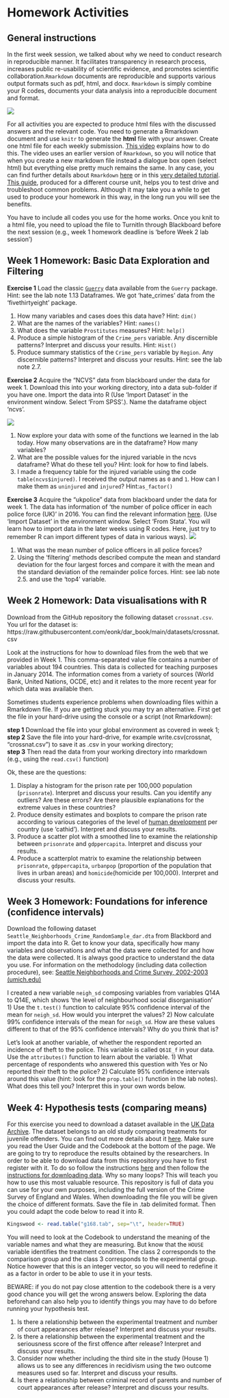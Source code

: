 # Homework Activities

## General instructions

In the first week session, we talked about why we need to conduct research in reproducible manner. It facilitates transparency in research process, increases public re-usability of scientific evidence, and promotes scientific collaboration.`Rmarkdown` documents are reproducible and supports various output formats such as pdf, html, and docx. `Rmarkdown` is simply combine your R codes, documents your data analysis into a reproducible document and format.

![](imgs/rmarkdown.png)

For all activities you are expected to produce html files with the discussed answers and the relevant code. You need to generate a Rmarkdown document and use `knitr` to generate the **html** file with your answer. Create one html file for each weekly submission. [This video](https://www.youtube.com/watch?v=-apyD5f9nwg) explains how to do this. The video uses an earlier version of `Rmarkdown`, so you will notice that when you create a new markdown file instead a dialogue box open (select html) but everything else pretty much remains the same. In any case, you can find further details about `Rmarkdown` [here](http://rmarkdown.rstudio.com/) or in this [very detailed tutorial](http://galahad.well.ox.ac.uk/repro/?utm_content=bufferc4efb&utm_medium=social&utm_source=twitter.com&utm_campaign=buffer). [This guide](http://stat545-ubc.github.io/block007_first-use-rmarkdown.html#troubleshooting), produced for a different course unit, helps you to test drive and troubleshoot common problems. Although it may take you a while to get used to produce your homework in this way, in the long run you will see the benefits.

You have to include all codes you use for the home works. Once you knit to a html file, you need to upload the file to TurnitIn through Blackboard before the next session (e.g., week 1 homework deadline is 'before Week 2 lab session')

## Week 1 Homework: Basic Data Exploration and Filtering

**Exercise 1**
Load the classic [`Guerry`](https://en.wikipedia.org/wiki/Andr%C3%A9-Michel_Guerry) data available from the `Guerry` package. Hint: see the lab note 1.13 Dataframes. We got 'hate_crimes' data from the 'fivethirtyeight' package.

1) How many variables and cases does this data have? Hint: `dim()`
2) What are the names of the variables? Hint: `names()`
3) What does the variable `Prostitutes` measures? Hint: `help()`
4) Produce a simple histogram of the `Crime_pers` variable. Any discernible patterns? Interpret and discuss your results. Hint: `Hist()`
5) Produce summary statistics of the `Crime_pers` variable by `Region`. Any discernible patterns? Interpret and discuss your results. Hint: see the lab note 2.7. 

**Exercise 2**
Acquire the “NCVS” data from blackboard under the data for week 1. Download this into your working directory, into a data sub-folder if you have one. Import the data into R (Use 'Import Dataset' in the environment window. Select 'From SPSS'.). Name the dataframe object ‘ncvs’.

![](imgs/hwimport.png)

1) Now explore your data with some of the functions we learned in the lab today. How many observations are in the dataframe? How many variables?
2) What are the possible values for the injured variable in the ncvs dataframe? What do these tell you? Hint: look for how to find labels. 
3) I made a frequency table for the injured variable using the code `table(ncvs$injured)`. I received the output names as `0` and `1`. How can I make them as `uninjured` and `injured`? Hint:`as_factor()`

**Exercise 3**
Acquire the “ukpolice” data from blackboard under the data for week 1. The data has information of 'the number of police officer in each police force (UK)' in 2016. You can find the relevant information [here](https://en.wikipedia.org/wiki/List_of_police_forces_of_the_United_Kingdom). (Use 'Import Dataset' in the environment window. Select 'From Stata'. You will learn how to import data in the later weeks using R codes. Here, just try to remember R can import different types of data in various ways).
![](imgs/hwimport2.png)

1) What was the mean number of police officers in all police forces? 
2) Using the 'filtering' methods described compute the mean and standard deviation for the four largest forces and compare it with the mean and the standard deviation of the remainder police forces. Hint: see lab note 2.5. and use the 'top4' variable.


## Week 2 Homework: Data visualisations with R

Download from the GitHub repository the following dataset `crossnat.csv`. You url for the dataset is: https://raw.githubusercontent.com/eonk/dar_book/main/datasets/crossnat.csv

Look at the instructions for how to download files from the web that we provided in Week 1. This comma-separated value file contains a number of variables about 194 countries. This data is collected for teaching purposes in January 2014. The information comes from a variety of sources (World Bank, United Nations, OCDE, etc) and it relates to the more recent year for which data was available then.

Sometimes students experience problems when downloading files within a Rmarkdown file. If you are getting stuck you may try an alternative. First get the file in your hard-drive using the console or a script (not Rmarkdown):

**step 1** Download the file into your global environment as covered in week 1;  
**step 2** Save the file into your hard-drive, for example write.csv(crossnat, "crossnat.csv") to save it as .csv in your working directory;    
**step 3** Then read the data from your working directory into rmarkdown (e.g., using the `read.csv()` function)     

Ok, these are the questions:

1) Display a histogram for the prison rate per 100,000 population (`prisonrate`). Interpret and discuss your results. Can you identify any outliers? Are these errors? Are there plausible explanations for the extreme values in these countries?    
2) Produce density estimates and boxplots to compare the prison rate according to various categories of the level of [human development](http://hdr.undp.org/en/content/human-development-index-hdi) per country (use 'cathid'). Interpret and discuss your results.      
3) Produce a scatter plot with a smoothed line to examine the relationship between `prisonrate` and `gdppercapita`. Interpret and discuss your results.    
4) Produce a scatterplot matrix to examine the relationship between `prisonrate`, `gdppercapita`, `urbanpop` (proportion of the population that lives in urban areas) and `homicide`(homicide per 100,000). Interpret and discuss your results.     

## Week 3 Homework: Foundations for inference (confidence intervals)

Download the following dataset `Seattle_Neighborhoods_Crime_RandomSample_dar.dta` from Blackbord and import the data into R. Get to know your data, specifically how many variables and observations and what the data were collected for and how the data were collected. It is always good practice to understand the data you use. For information on the methodology (including data collection procedure), see: [Seattle Neighborhoods and Crime Survey, 2002-2003 (umich.edu)](https://www.icpsr.umich.edu/web/ICPSR/studies/28701/summary)

I created a new variable `neigh_sd` composing variables from variables Q14A to Q14E, which shows 'the level of neighbourhood social disorganisation'  
1) Use the `t.test()` function to calculate 95% confidence interval of the mean for `neigh_sd`. How would you interpret the values? 
2) Now calculate 99% confidence intervals of the mean for `neigh_sd`. How are these values different to that of the 95% confidence intervals? Why do you think that is?  

Let’s look at another variable, of whether the respondent reported an incidence of theft to the police. This variable is called `Q61E_f` in your data. Use the `attributes()` function to learn about the variable. 
1) What percentage of respondents who answered this question with Yes or No reported their theft to the police?
2) Calculate 95% confidence intervals around this value (hint: look for the `prop.table()` function in the lab notes). What does this tell you? Interpret this in your own words below.

## Week 4: Hypothesis tests (comparing means)

For this exercise you need to download a dataset available in the [UK Data Archive](http://www.data-archive.ac.uk/). The dataset belongs to an old study comparing treatments for juvenile offenders. You can find out more details about it [here](http://discover.ukdataservice.ac.uk/catalogue/?sn=3168&type=Data%20catalogue). Make sure you read the User Guide and the Codebook at the bottom of the page. We are going to try to reproduce the results obtained by the researchers. In order to be able to download data from this repository you have to first register with it. To do so follow the instructions [here](http://ukdataservice.ac.uk/get-data/how-to-access/registration.aspx) and then follow the [instructions for downloading data](http://ukdataservice.ac.uk/get-data/how-to-access/downloadorder.aspx). Why so many loops? This will teach you how to use this most valuable resource. This repository is full of data you can use for your own purposes, including the full version of the Crime Survey of England and Wales. When downloading the file you will be given the choice of different formats. Save the file in .tab delimited format. Then you could adapt the code below to read it into R.

```r
Kingswood <- read.table("g168.tab", sep="\t", header=TRUE)
```

You will need to look at the Codebook to understand the meaning of the variable names and what they are measuring. But know that the `HOUSE` variable identifies the treatment condition. The class 2 corresponds to the comparison group and the class 3 corresponds to the experimental group. Notice however that this is an integer vector, so you will need to redefine it as a factor in order to be able to use it in your tests.

BEWARE: if you do not pay close attention to the codebook there is a very good chance you will get the wrong answers below. Exploring the data beforehand can also help you to identify things you may have to do before running your hypothesis test.

1) Is there a relationship between the experimental treatment and number of court appearances after release? Interpret and discuss your results.
2) Is there a relationship between the experimental treatment and the seriousness score of the first offence after release? Interpret and discuss your results.
3) Consider now whether including the third site in the study (House 1) allows us to see any differences in recidivism using the two outcome measures used so far. Interpret and discuss your results.
4) Is there a relationship between criminal record of parents and number of court appearances after release? Interpret and discuss your results.
